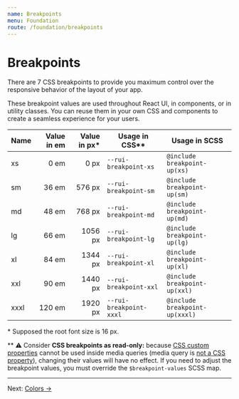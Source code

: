 ```yaml
---
name: Breakpoints
menu: Foundation
route: /foundation/breakpoints
---
```


# Breakpoints

There are 7 CSS breakpoints to provide you maximum control over the
responsive behavior of the layout of your app.

These breakpoint values are used throughout React UI, in components, or in
utility classes. You can reuse them in your own CSS and components to create a
seamless experience for your users.

| Name | Value in em | Value in px* | Usage in CSS**          | Usage in SCSS                  |
|------|------------:|-------------:|-------------------------|--------------------------------|
| xs   | 0 em        | 0 px         | `--rui-breakpoint-xs`   | `@include breakpoint-up(xs)`   |
| sm   | 36 em       | 576 px       | `--rui-breakpoint-sm`   | `@include breakpoint-up(sm)`   |
| md   | 48 em       | 768 px       | `--rui-breakpoint-md`   | `@include breakpoint-up(md)`   |
| lg   | 66 em       | 1056 px      | `--rui-breakpoint-lg`   | `@include breakpoint-up(lg)`   |
| xl   | 84 em       | 1344 px      | `--rui-breakpoint-xl`   | `@include breakpoint-up(xl)`   |
| xxl  | 90 em       | 1440 px      | `--rui-breakpoint-xxl`  | `@include breakpoint-up(xxl)`  |
| xxxl | 120 em      | 1920 px      | `--rui-breakpoint-xxxl` | `@include breakpoint-up(xxxl)` |

\* Supposed the root font size is 16 px.

\** ⚠️ Consider **CSS breakpoints as read-only:** because
[CSS custom properties](https://www.w3.org/TR/css-variables-1/#using-variables)
cannot be used inside media queries (media query is
[not a CSS property](https://stackoverflow.com/q/40722882)), changing their
values will have no effect. If you need to adjust the breakpoint values, you
must override the `$breakpoint-values` SCSS map.

---

Next: [Colors →](/foundation/colors)
